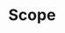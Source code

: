 # Scope

```{=html}
<!--
To be completed only if applicable.
Discuss under which conditions the protocol cannot be used or when deviations from the standard protocol are necessary.
Also mention possible interferences, bottlenecks, ...
-->
```
